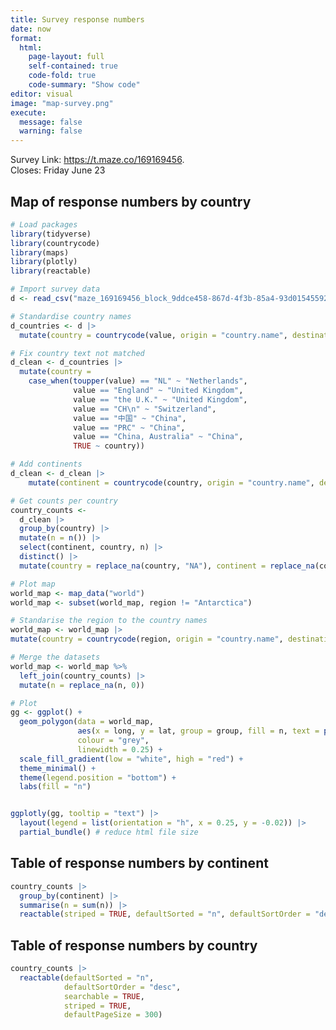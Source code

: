 ```yaml
---
title: Survey response numbers 
date: now
format: 
  html:
    page-layout: full
    self-contained: true
    code-fold: true
    code-summary: "Show code"
editor: visual
image: "map-survey.png"
execute:
  message: false
  warning: false
---
```


Survey Link: <https://t.maze.co/169169456>.\
Closes: Friday June 23

## Map of response numbers by country

```r
# Load packages
library(tidyverse)
library(countrycode)
library(maps)
library(plotly)
library(reactable)

# Import survey data
d <- read_csv("maze_169169456_block_9ddce458-867d-4f3b-85a4-93d015455926_sessions.csv")

# Standardise country names
d_countries <- d |> 
  mutate(country = countrycode(value, origin = "country.name", destination = "country.name", origin_regex = TRUE)) 

# Fix country text not matched
d_clean <- d_countries |> 
  mutate(country = 
    case_when(toupper(value) == "NL" ~ "Netherlands",
              value == "England" ~ "United Kingdom",
              value == "the U.K." ~ "United Kingdom",
              value == "CH\n" ~ "Switzerland",
              value == "中国" ~ "China",
              value == "PRC" ~ "China",
              value == "China, Australia" ~ "China",
              TRUE ~ country))

# Add continents
d_clean <- d_clean |> 
    mutate(continent = countrycode(country, origin = "country.name", destination = "continent"))

# Get counts per country
country_counts <- 
  d_clean |> 
  group_by(country) |>
  mutate(n = n()) |>
  select(continent, country, n) |>
  distinct() |>
  mutate(country = replace_na(country, "NA"), continent = replace_na(continent, "NA")) # some countries can't match (asad, 1) so show as NA

# Plot map
world_map <- map_data("world")
world_map <- subset(world_map, region != "Antarctica")

# Standarise the region to the country names 
world_map <- world_map |>
mutate(country = countrycode(region, origin = "country.name", destination = "country.name", origin_regex = TRUE))

# Merge the datasets
world_map <- world_map %>%
  left_join(country_counts) |>
  mutate(n = replace_na(n, 0))

# Plot
gg <- ggplot() +
  geom_polygon(data = world_map, 
               aes(x = long, y = lat, group = group, fill = n, text = paste(country, n, sep = "\n")), 
               colour = "grey", 
               linewidth = 0.25) +
  scale_fill_gradient(low = "white", high = "red") + 
  theme_minimal() +
  theme(legend.position = "bottom") +
  labs(fill = "n") 


ggplotly(gg, tooltip = "text") |> 
  layout(legend = list(orientation = "h", x = 0.25, y = -0.02)) |>
  partial_bundle() # reduce html file size
```

## Table of response numbers by continent

```r
country_counts |> 
  group_by(continent) |>
  summarise(n = sum(n)) |>
  reactable(striped = TRUE, defaultSorted = "n", defaultSortOrder = "desc")
```

## Table of response numbers by country

```r
country_counts |>
  reactable(defaultSorted = "n", 
            defaultSortOrder = "desc", 
            searchable = TRUE, 
            striped = TRUE, 
            defaultPageSize = 300)
```
